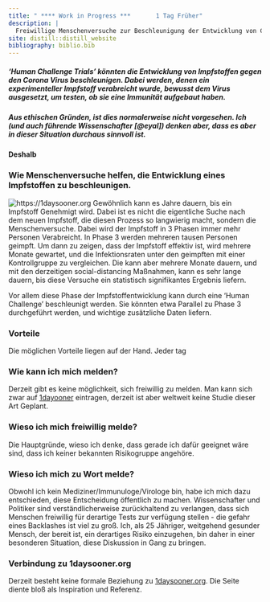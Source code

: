 ```yaml
---
title: " **** Work in Progress ***       1 Tag Früher"
description: |
  Freiwillige Menschenversuche zur Beschleunigung der Entwicklung von Corona Impfstoffen
site: distill::distill_website
bibliography: biblio.bib
---
```

##### 'Human Challenge Trials' könnten die Entwicklung von Impfstoffen gegen den Corona Virus beschleunigen. Dabei werden, denen ein experimenteller Impfstoff verabreicht wurde, bewusst dem Virus ausgesetzt, um testen, ob sie eine Immunität aufgebaut haben.

##### Aus ethischen Gründen, ist dies normalerweise nicht vorgesehen. Ich (und auch führende Wissenschafter [@eyal]) denken aber, dass es aber in dieser Situation durchaus sinnvoll ist.

#### Deshalb 



### Wie Menschenversuche helfen, die Entwicklung eines Impfstoffen zu beschleunigen.
![](./images/vaccine_devlopement_timeline.png "https://1daysooner.org")
Gewöhnlich kann es Jahre dauern, bis ein Impfstoff Genehmigt wird.
Dabei ist es nicht die eigentliche Suche nach dem neuen Impfstoff, die diesen Prozess so langwierig macht, sondern die Menschenversuche.
Dabei wird der Impfstoff in 3 Phasen immer mehr Personen Verabreicht.
In Phase 3 werden mehreren tausen Personen geimpft.
Um dann zu zeigen, dass der Impfstoff effektiv ist, wird mehrere Monate gewartet, und die Infektionsraten unter den geimpften mit einer Kontrollgruppe zu vergleichen.
Die kann aber mehrere Monate dauern, und mit den derzeitigen social-distancing Maßnahmen, kann es sehr lange dauern, bis diese Versuche ein statistisch signifikantes Ergebnis liefern. 

Vor allem diese Phase der Impfstoffentwicklung kann durch eine 'Human Challenge' beschleunigt werden.
Sie könnten etwa Parallel zu Phase 3 durchgeführt werden, und wichtige zusätzliche Daten liefern.

### Vorteile
Die möglichen Vorteile liegen auf der Hand.
Jeder tag


### Wie kann ich mich melden?
Derzeit gibt es keine möglichkeit, sich freiwillig zu melden.
Man kann sich zwar auf [1dayooner](https://1daysooner.org/volunteer) eintragen, derzeit ist aber weltweit keine Studie dieser Art Geplant.

### Wieso ich mich freiwillig melde?
Die Hauptgründe, wieso ich denke, dass gerade ich dafür geeignet wäre sind, dass ich keiner bekannten Risikogruppe angehöre.

### Wieso ich mich zu Wort melde?
Obwohl ich kein Mediziner/Immunuloge/Virologe bin, habe ich mich dazu entschieden, diese Entscheidung öffentlich zu machen.
Wissenschafter und Politiker sind verständlicherweise zurückhaltend zu verlangen, dass sich Menschen freiwillig für derartige Tests zur verfügung stellen - die gefahr eines Backlashes ist viel zu groß.
Ich, als 25 Jähriger, weitgehend gesunder Mensch, der bereit ist, ein derartiges Risiko einzugehen, bin daher in einer besonderen Situation, diese Diskussion in Gang zu bringen.

### Verbindung zu 1daysooner.org
Derzeit besteht keine formale Beziehung zu [1daysooner.org](https://1daysooner.org).
Die Seite diente bloß als Inspiration und Referenz.


